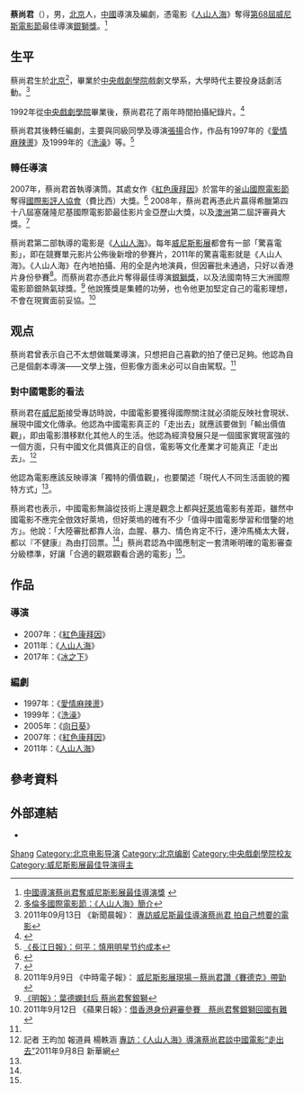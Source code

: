 {{Citation style|time=2021-06-04T11:56:28+00:00}}
{{藝人
|姓名 = 蔡尚君
|類型 = 導演
|圖片 = Cai Shangjun01.jpg
|圖片尺寸 = 
|圖片簡介 = 蔡尚君在2008年的[[沃蘇勒亞洲國際電影節|沃蘇勒亞洲國際電影節]]
|本名 = 
|别名 = 
|外文名 = 
|外文 =  
|羅馬拼音 = 
|英文名 = Cai Shangjun
|暱稱 = 
|其他藝名 = 
|國籍 = {{PRC}}
|民族 = 
|籍貫 = 
|出生日期 = 1967年
|出生地點 = 北京市
|逝世日期 = 
|逝世地點 = 
|職業 = [[導演|導演]]、[[編劇|編劇]]
|語言 = [[普通話|普通話]]
|教育程度 = [[中央戲劇學院|中央戲劇學院]]戲劇文學系
|宗教信仰 =
|配偶 = 
|兒女 = 
|出道地點 = 
|出道作 = 
|出道日期 = 
|代表作 = 《[[人山人海_(電影)|人山人海]]》
|活躍年代 = 1992年 至今
|唱片公司 = 
|經紀公司 =
|網站 =
|相關團體 = 
|awards = '''[[威尼斯電影節|銀獅獎]]'''<br />2011 《[[人山人海_(電影)|人山人海]]》
|IMDb = 0128754
}}

'''蔡尚君'''（{{bd|1967年||}}），男，[[北京|北京]]人，[[中华人民共和国|中國]]導演及編劇，憑電影《[[人山人海_(電影)|人山人海]]》奪得[[第68屆威尼斯電影節|第68屆威尼斯電影節]]最佳導演[[銀獅獎|銀獅獎]]。<ref>[http://www.rthk.org.hk/rthk/news/expressnews/news.htm?expressnews&20110911&55&783438 中國導演蔡尚君奪威尼斯影展最佳導演獎] {{webarchive|url=https://web.archive.org/web/20160304193352/http://www.rthk.org.hk/rthk/news/expressnews/news.htm?expressnews&20110911&55&783438 |date=2016-03-04 }}</ref>

== 生平 ==
蔡尚君生於[[北京|北京]]<ref>[http://tiff.net/filmsandschedules/tiff/2011/peoplemountainpeople 多倫多國際電影節：《人山人海》簡介]{{dead link|date=2018年1月 |bot=InternetArchiveBot |fix-attempted=yes }}</ref>，畢業於[[中央戲劇學院|中央戲劇學院]]戲劇文學系，大學時代主要投身話劇活動。<ref name="新聞晨報">2011年09月13日 《新聞晨報》： [http://ent.people.com.cn/BIG5/81372/15645511.html 專訪威尼斯最佳導演蔡尚君 拍自己想要的電影]</ref>

1992年從[[中央戲劇學院|中央戲劇學院]]畢業後，蔡尚君花了兩年時間拍攝紀錄片。<ref>{{Cite web |url=http://ent.163.com/08/0322/20/47LQ4P4P00032JAR.html |title=蔡尚君：机制不完善是文艺片难以生存的原因 |accessdate=2011-09-11 |archive-date=2008-07-26 |archive-url=https://web.archive.org/web/20080726033236/http://ent.163.com/08/0322/20/47LQ4P4P00032JAR.html |dead-url=no }}</ref>

蔡尚君其後轉任編劇，主要與同級同學及導演[[張揚_(導演)|張揚]]合作，作品有1997年的《[[愛情麻辣燙|愛情麻辣燙]]》及1999年的《[[洗澡_(電影)|洗澡]]》等。<ref>[http://cjmp.cnhan.com/whwb/html/2007-06/23/content_32620.htm 《長江日報》：何平：慎用明星节约成本]{{dead link|date=2018年4月 |bot=InternetArchiveBot |fix-attempted=yes }}</ref>

=== 轉任導演 ===
2007年，蔡尚君首執導演筒。其處女作《[[紅色康拜因|紅色康拜因]]》於當年的[[釜山國際電影節|釜山國際電影節]]奪得[[國際影評人協會|國際影評人協會]]（費比西）大獎。<ref>{{Cite web |url=http://www.ycwb.com/big5/ycwb/2007-10/14/content_1646780.htm |title=《羊城晚報》：釜山電影節：王小帥抱大獎 |accessdate=2011-09-11 |archiveurl=https://web.archive.org/web/20080625084456/http://www.ycwb.com/big5/ycwb/2007-10/14/content_1646780.htm |archivedate=2008-06-25 |deadurl=yes }}</ref> 2008年，蔡尚君再憑此片贏得希臘第四十八屆塞薩隆尼基國際電影節最佳影片金亞歷山大獎，以及[[澳洲|澳洲]]第二屆{{tsl|en|Asia Pacific Screen Awards|亞太電影大獎}}評審員大獎。<ref>{{Cite web |url=http://www.asiapacificscreenacademy.com/2008/11/apsa-winners-announced/ |title=亞太電影大獎網站 |accessdate=2011-09-11 |archive-date=2016-05-01 |archive-url=https://web.archive.org/web/20160501110344/http://www.asiapacificscreenacademy.com/2008/11/apsa-winners-announced/ |dead-url=no }}</ref>

蔡尚君第二部執導的電影是《[[人山人海_(電影)|人山人海]]》。每年[[威尼斯影展|威尼斯影展]]都會有一部「驚喜電影」，即在競賽單元影片公佈後新增的參賽片，2011年的驚喜電影就是《人山人海》。《人山人海》在內地拍攝、用的全是內地演員，但因審批未通過，只好以香港片身份參賽<ref name="中時電子報">2011年9月9日 《中時電子報》： [http://n.yam.com/chinatimes/entertain/201109/20110909700031.html 威尼斯影展現場－蔡尚君讚《賽德克》帶勁]</ref>。而蔡尚君亦憑此片奪得最佳導演[[銀獅獎|銀獅獎]]，以及法國南特三大洲國際電影節銀熱氣球獎。<ref>[http://hk.news.yahoo.com/%E8%91%89%E5%BE%B7%E5%AB%BB%E5%B0%81%E5%90%8E-%E8%94%A1%E5%B0%9A%E5%90%9B%E5%A5%AA%E9%8A%80%E7%8D%85-235207457.html 《明報》：葉德嫻封后 蔡尚君奪銀獅]</ref> 他說獲獎是集體的功勞，也令他更加堅定自己的電影理想，不會在現實面前妥協。<ref>2011年9月12日 《蘋果日報》：[http://www1.hk.apple.nextmedia.com/template/apple/art_main.php?iss_id=20110912&sec_id=462&art_id=15604566 借香港身份避審參賽　蔡尚君奪銀獅回國有難]</ref>

== 观点 ==
蔡尚君曾表示自己不太想做職業導演，只想把自己喜歡的拍了便已足夠。他認為自己是個劇本導演——文學上強，但影像方面未必可以自由駕馭。<ref name="新聞晨報"/>

=== 對中國電影的看法 ===
蔡尚君在[[威尼斯|威尼斯]]接受專訪時說，中國電影要獲得國際關注就必須能反映社會現狀、展現中國文化傳承。他認為中國電影真正的「走出去」就應該要做到「輸出價值觀」，即由電影潛移默化其他人的生活。他認為經濟發展只是一個國家實現富強的一個方面，只有中國文化具備真正的自信，電影等文化產業才可能真正「走出去」。<ref name="新華網">記者 王昀加 報道員 楊軼涵 [http://news.xinhuanet.com/world/2011-09/09/c_122009098.htm 專訪：《人山人海》導演蔡尚君談中國電影“走出去”]{{dead link|date=2018年4月 |bot=InternetArchiveBot |fix-attempted=yes }}2011年9月8日 新華網</ref>

他認為電影應該反映導演「獨特的價值觀」，也要闡述「現代人不同生活面貌的獨特方式」<ref name="新華網"/>。

蔡尚君也表示，中國電影無論從技術上還是觀念上都與[[好萊塢|好萊塢]]電影有差距，雖然中國電影不應完全倣效好萊塢，但好萊塢的確有不少「值得中國電影學習和借鑒的地方」。他說：「大陸審批都靠人治，血腥、暴力、情色肯定不行，連沖馬桶太大聲，都以『不健康』為由打回票。<ref name="中時電子報"/>」蔡尚君認為中國應制定一套清晰明確的電影審查分級標準，好讓「合適的觀眾觀看合適的電影」<ref name="新華網"/>。

== 作品 ==
=== 導演 ===
* 2007年：《[[紅色康拜因|紅色康拜因]]》
* 2011年：《[[人山人海_(電影)|人山人海]]》
* 2017年：《[[冰之下|冰之下]]》

=== 編劇 ===
* 1997年：《[[愛情麻辣燙|愛情麻辣燙]]》
* 1999年：《[[洗澡_(電影)|洗澡]]》
* 2005年：《[[向日葵_(2005年電影)|向日葵]]》
* 2007年：《[[紅色康拜因|紅色康拜因]]》
* 2011年：《[[人山人海_(電影)|人山人海]]》

== 參考資料 ==
{{reflist}}

== 外部連結 ==
* {{imdb|nm0128754}}

{{威尼斯影展最佳導演銀獅獎}}

{{normdaten}}
{{DEFAULTSORT:Cai shangjun}}
[[Category:蔡姓|Shang]]
[[Category:北京电影导演|Category:北京电影导演]]
[[Category:北京编剧|Category:北京编剧]]
[[Category:中央戲劇學院校友|Category:中央戲劇學院校友]]
[[Category:威尼斯影展最佳导演得主|Category:威尼斯影展最佳导演得主]]